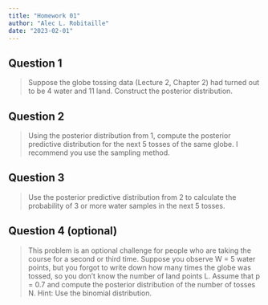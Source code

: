 ```yaml
---
title: "Homework 01"
author: "Alec L. Robitaille"
date: "2023-02-01"
---
```



## Question 1
> Suppose the globe tossing data (Lecture 2, Chapter 2) had turned out to be 4
water and 11 land. Construct the posterior distribution.



## Question 2
> Using the posterior distribution from 1, compute the posterior predictive
distribution for the next 5 tosses of the same globe. I recommend you use the
sampling method.


## Question 3
> Use the posterior predictive distribution from 2 to calculate the probability
of 3 or more water samples in the next 5 tosses.



## Question 4 (optional)
> This problem is an optional challenge for people who are taking the course for
a second or third time. Suppose you observe W = 5 water points, but you forgot
to write down how many times the globe was tossed, so you don’t know the number
of land points L. Assume that p = 0.7 and compute the posterior distribution of
the number of tosses N. Hint: Use the binomial distribution.
